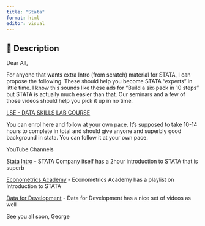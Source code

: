 ```yaml
---
title: "Stata"
format: html
editor: visual
---
```



::: {.callout-important collapse=false}
## 📢 Description
Dear All, 

For anyone that wants extra Intro (from scratch) material for STATA, I can propose the following. These should help you become STATA "experts" in little time. I know this sounds like these ads for "Build a six-pack in 10 steps" but STATA is actually much easier than that. Our seminars and a few of those videos should help you pick it up in no time. 

[LSE - DATA SKILLS LAB COURSE](https://moodle.lse.ac.uk/course/view.php?id=7882)

You can enrol here and follow at your own pace. It's supposed to take 10-14 hours to complete in total and should give anyone and superbly good background in stata. You can follow it at your own pace. 


YouTube Channels

[Stata Intro](https://www.youtube.com/watch?v=gdnDkjoPJTM&ab_channel=DataforDevelopment) - STATA Company itself has a 2hour introduction to STATA that is superb

[Econometrics Academy](https://www.youtube.com/c/econometricsacademy) - Econometrics Academy has a playlist on Introduction to STATA

[Data for Development](https://www.youtube.com/watch?v=rdFw-fBfygQ&ab_channel=DataforDevelopment) - Data for Development has a nice set of videos as well 

See you all soon, 
George
:::